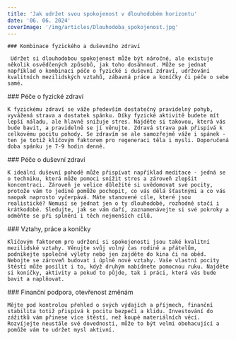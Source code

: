 ```yaml
---
title: 'Jak udržet svou spokojenost v dlouhodobém horizontu'
date: '06. 06. 2024'
coverImage: '/img/articles/Dlouhodoba_spokojenost.jpg'
---
```


<div className="main__post--content">
  <div>
   
    ### Kombinace fyzického a duševního zdraví

     Udržet si dlouhodobou spokojenost může být náročné, ale existuje několik osvědčených způsobů, jak toho dosáhnout. Může se jednat například o kombinaci péče o fyzické i duševní zdraví, udržování kvalitních mezilidských vztahů, zábavná práce a koníčky či péče o sebe samé.

  </div>
  <div>
    ### Péče o fyzické zdraví

    K fyzickému zdraví se váže především dostatečný pravidelný pohyb, vyvážená strava a dostatek spánku. Díky fyzické aktivitě budete mít lepší náladu, ale hlavně snižuje stres. Najděte si takovou, která vás bude bavit, a pravidelně se jí věnujte. Zdravá strava pak přispívá k celkovému pocitu pohody. Se zdravím se ale samozřejmě váže i spánek - ten je totiž klíčovým faktorem pro regeneraci těla i mysli. Doporučená doba spánku je 7-9 hodin denně.

  </div>
  <div>
    ### Péče o duševní zdraví

    K ideální duševní pohodě může přispívat například meditace - jedná se o techniku, která může pomoci snížit stres a zároveň zlepšit koncentraci. Zároveň je velice důležité si uvědomovat své pocity, protože vám to jedině pomůže pochopit, co vás dělá šťastnými a co vás naopak naprosto vyčerpává. Máte stanovené cíle, které jsou realistické? Nemusí se jednat jen o ty dlouhodobé, rozhodně stačí i krátkodobé. Sledujte, jak se vám daří, zaznamenávejte si své pokroky a odměňte se při splnění i těch nejmenších cílů.

  </div>
  <div>
    ### Vztahy, práce a koníčky

    Klíčovým faktorem pro udržení si spokojenosti jsou také kvalitní mezilidské vztahy. Věnujte svůj volný čas rodině a přátelům, podnikejte společně výlety nebo jen zajděte do kina či na oběd. Nebojte se zároveň budovat i úplně nové vztahy. Vaše vlastní pocity štěstí může posílit i to, když druhým nabídnete pomocnou ruku. Najděte si koníčky, aktivity a pokud to půjde, tak i práci, která vás bude bavit a naplňovat.

  </div>
  <div>
    ### Finanční podpora, otevřenost změnám

    Mějte pod kontrolou přehled o svých výdajích a příjmech, finanční stabilita totiž přispívá k pocitu bezpečí a klidu. Investování do zážitků vám přinese více štěstí, než koupě materiálních věcí. Rozvíjejte neustále své dovednosti, může to být velmi obohacující a pomůže vám to udržet mysl aktivní.

  </div>
</div>
